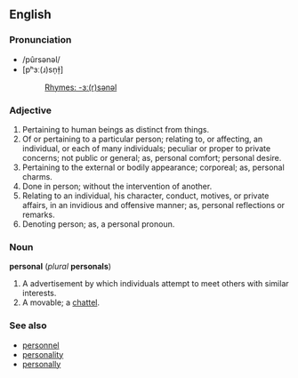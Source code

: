 ==English==
===Pronunciation===
*/pûrsənəl/
*[pʰɜː(ɹ)sn̩ɫ̩]
*:[[Rhymes:English:-ɜː(r)sənəl|Rhymes: -ɜː(r)sənəl]]
===Adjective===
#Pertaining to human beings as distinct from things.
#Of or pertaining to a particular person; relating to, or affecting, an individual, or each of many individuals; peculiar or proper to private concerns; not public or general; as, personal comfort; personal desire.
#Pertaining to the external or bodily appearance; corporeal; as, personal charms.
#Done in person; without the intervention of another.
#Relating to an individual, his character, conduct, motives, or private affairs, in an invidious and offensive manner; as, personal reflections or remarks.
#Denoting person; as, a personal pronoun.

===Noun===
'''personal''' (''plural'' '''personals''')
#A advertisement by which individuals attempt to meet others with similar interests.
#A movable; a [[chattel]].
===See also===
*[[personnel]]
*[[personality]]
*[[personally]]